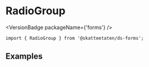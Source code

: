 
<Meta of={RadioGroupStories} />

# RadioGroup

<VersionBadge packageName={'forms'} />

<DocIntro
  name="RadioGroup"
  url="https://www.skatteetaten.no/stilogtone/designsystemet/komponenter/radiogroup/"
/>

<Primary />

```tsx
import { RadioGroup } from '@skatteetaten/ds-forms';
```

<Controls />

## Examples

<Canvas of={RadioGroupStories.Examples} />
